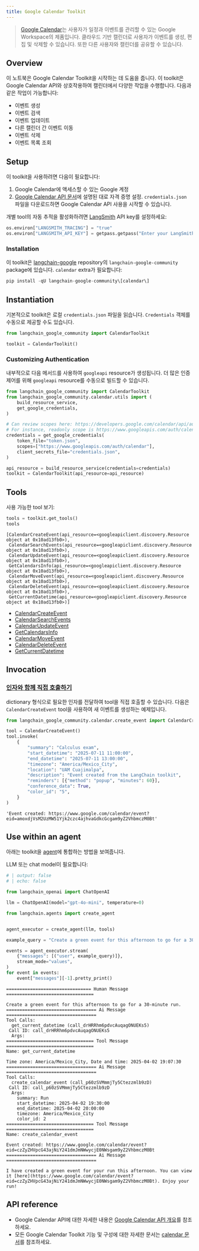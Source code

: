 ```yaml
---
title: Google Calendar Toolkit
---
```


> [Google Calendar](https://workspace.google.com/intl/en-419/products/calendar/)는 사용자가 일정과 이벤트를 관리할 수 있는 Google Workspace의 제품입니다. 클라우드 기반 캘린더로 사용자가 이벤트를 생성, 편집 및 삭제할 수 있습니다. 또한 다른 사용자와 캘린더를 공유할 수 있습니다.

## Overview

이 노트북은 Google Calendar Toolkit을 시작하는 데 도움을 줍니다. 이 toolkit은 Google Calendar API와 상호작용하여 캘린더에서 다양한 작업을 수행합니다. 다음과 같은 작업이 가능합니다:

- 이벤트 생성
- 이벤트 검색
- 이벤트 업데이트
- 다른 캘린더 간 이벤트 이동
- 이벤트 삭제
- 이벤트 목록 조회

## Setup

이 toolkit을 사용하려면 다음이 필요합니다:

1. Google Calendar에 액세스할 수 있는 Google 계정
2. [Google Calendar API 문서](https://developers.google.com/calendar/api/quickstart/python#authorize_credentials_for_a_desktop_application)에 설명된 대로 자격 증명 설정. `credentials.json` 파일을 다운로드하면 Google Calendar API 사용을 시작할 수 있습니다.

개별 tool의 자동 추적을 활성화하려면 [LangSmith](https://docs.smith.langchain.com/) API key를 설정하세요:

```python
os.environ["LANGSMITH_TRACING"] = "true"
os.environ["LANGSMITH_API_KEY"] = getpass.getpass("Enter your LangSmith API key: ")
```

### Installation

이 toolkit은 [langchain-google](https://github.com/langchain-ai/langchain-google) repository의 `langchain-google-community` package에 있습니다. `calendar` extra가 필요합니다:

```python
pip install -qU langchain-google-community\[calendar\]
```

## Instantiation

기본적으로 toolkit은 로컬 `credentials.json` 파일을 읽습니다. `Credentials` 객체를 수동으로 제공할 수도 있습니다.

```python
from langchain_google_community import CalendarToolkit

toolkit = CalendarToolkit()
```

### Customizing Authentication

내부적으로 다음 메서드를 사용하여 `googleapi` resource가 생성됩니다. 더 많은 인증 제어를 위해 `googleapi` resource를 수동으로 빌드할 수 있습니다.

```python
from langchain_google_community import CalendarToolkit
from langchain_google_community.calendar.utils import (
    build_resource_service,
    get_google_credentials,
)

# Can review scopes here: https://developers.google.com/calendar/api/auth
# For instance, readonly scope is https://www.googleapis.com/auth/calendar.readonly
credentials = get_google_credentials(
    token_file="token.json",
    scopes=["https://www.googleapis.com/auth/calendar"],
    client_secrets_file="credentials.json",
)

api_resource = build_resource_service(credentials=credentials)
toolkit = CalendarToolkit(api_resource=api_resource)
```

## Tools

사용 가능한 tool 보기:

```python
tools = toolkit.get_tools()
tools
```

```output
[CalendarCreateEvent(api_resource=<googleapiclient.discovery.Resource object at 0x10ad13fb0>),
 CalendarSearchEvents(api_resource=<googleapiclient.discovery.Resource object at 0x10ad13fb0>),
 CalendarUpdateEvent(api_resource=<googleapiclient.discovery.Resource object at 0x10ad13fb0>),
 GetCalendarsInfo(api_resource=<googleapiclient.discovery.Resource object at 0x10ad13fb0>),
 CalendarMoveEvent(api_resource=<googleapiclient.discovery.Resource object at 0x10ad13fb0>),
 CalendarDeleteEvent(api_resource=<googleapiclient.discovery.Resource object at 0x10ad13fb0>),
 GetCurrentDatetime(api_resource=<googleapiclient.discovery.Resource object at 0x10ad13fb0>)]
```

- [CalendarCreateEvent](https://python.langchain.com/api_reference/google_community/calendar/langchain_google_community.calendar.create_event.CalendarCreateEvent.html)
- [CalendarSearchEvents](https://python.langchain.com/api_reference/google_community/calendar/langchain_google_community.calendar.search_events.CalendarSearchEvents.html)
- [CalendarUpdateEvent](https://python.langchain.com/api_reference/google_community/calendar/langchain_google_community.calendar.update_event.CalendarUpdateEvent.html)
- [GetCalendarsInfo](https://python.langchain.com/api_reference/google_community/calendar/langchain_google_community.calendar.get_calendars_info.GetCalendarsInfo.html)
- [CalendarMoveEvent](https://python.langchain.com/api_reference/google_community/calendar/langchain_google_community.calendar.move_event.CalendarMoveEvent.html)
- [CalendarDeleteEvent](https://python.langchain.com/api_reference/google_community/calendar/langchain_google_community.calendar.delete_event.CalendarDeleteEvent.html)
- [GetCurrentDatetime](https://python.langchain.com/api_reference/google_community/calendar/langchain_google_community.calendar.current_datetime.GetCurrentDatetime.html)

## Invocation

### [인자와 함께 직접 호출하기](/oss/langchain/tools#use-the-tool-directly)

dictionary 형식으로 필요한 인자를 전달하여 tool을 직접 호출할 수 있습니다. 다음은 `CalendarCreateEvent` tool을 사용하여 새 이벤트를 생성하는 예제입니다.

```python
from langchain_google_community.calendar.create_event import CalendarCreateEvent

tool = CalendarCreateEvent()
tool.invoke(
    {
        "summary": "Calculus exam",
        "start_datetime": "2025-07-11 11:00:00",
        "end_datetime": "2025-07-11 13:00:00",
        "timezone": "America/Mexico_City",
        "location": "UAM Cuajimalpa",
        "description": "Event created from the LangChain toolkit",
        "reminders": [{"method": "popup", "minutes": 60}],
        "conference_data": True,
        "color_id": "5",
    }
)
```

```output
'Event created: https://www.google.com/calendar/event?eid=amoxdjVsM2UzMW51Yjk2czc4ajhvaGdkcGcgam9yZ2VhbmczM0Bt'
```

## Use within an agent

아래는 toolkit을 [agent](/oss/langchain/agents)에 통합하는 방법을 보여줍니다.

LLM 또는 chat model이 필요합니다:

<ChatModelTabs customVarName="llm" />

```python
# | output: false
# | echo: false

from langchain_openai import ChatOpenAI

llm = ChatOpenAI(model="gpt-4o-mini", temperature=0)
```

```python
from langchain.agents import create_agent


agent_executor = create_agent(llm, tools)
```

```python
example_query = "Create a green event for this afternoon to go for a 30-minute run."

events = agent_executor.stream(
    {"messages": [("user", example_query)]},
    stream_mode="values",
)
for event in events:
    event["messages"][-1].pretty_print()
```

```output
================================ Human Message =================================

Create a green event for this afternoon to go for a 30-minute run.
================================== Ai Message ==================================
Tool Calls:
  get_current_datetime (call_drHRRhm6pdvcAuqagONUEKs5)
 Call ID: call_drHRRhm6pdvcAuqagONUEKs5
  Args:
================================= Tool Message =================================
Name: get_current_datetime

Time zone: America/Mexico_City, Date and time: 2025-04-02 19:07:30
================================== Ai Message ==================================
Tool Calls:
  create_calendar_event (call_p60zSVMmmjTy5Ctezzmlb9zD)
 Call ID: call_p60zSVMmmjTy5Ctezzmlb9zD
  Args:
    summary: Run
    start_datetime: 2025-04-02 19:30:00
    end_datetime: 2025-04-02 20:00:00
    timezone: America/Mexico_City
    color_id: 2
================================= Tool Message =================================
Name: create_calendar_event

Event created: https://www.google.com/calendar/event?eid=czZyZHVpcG43ajNiY241dmJmNWwycjE0NWsgam9yZ2VhbmczM0Bt
================================== Ai Message ==================================

I have created a green event for your run this afternoon. You can view it [here](https://www.google.com/calendar/event?eid=czZyZHVpcG43ajNiY241dmJmNWwycjE0NWsgam9yZ2VhbmczM0Bt). Enjoy your run!
```

## API reference

- Google Calendar API에 대한 자세한 내용은 [Google Calendar API 개요](https://developers.google.com/calendar/api/guides/overview)를 참조하세요.
- 모든 Google Calendar Toolkit 기능 및 구성에 대한 자세한 문서는 [calendar 문서](https://python.langchain.com/api_reference/google_community/calendar.html)를 참조하세요.